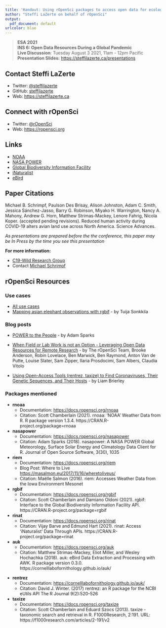 ```yaml
---
title: 'Handout: Using rOpenSci packages to access open data for ecology'
author: "Steffi LaZerte on behalf of rOpenSci"
output:
  pdf_document: default
urlcolor: blue
---
```


> **ESA 2021**    
> **INS 6: Open Data Resources During a Global Pandemic**  
> **Live Discussion**: Tuesday August 3 2021, 11am - 12pm Pacific  
> **Presentation Slides:** <https://steffilazerte.ca/presentations>

## Contact Steffi LaZerte
- Twitter: [\@steffilazerte](https://twitter.com/steffilazerte)
- GitHub: [steffilazerte](https://github.com/steffilazerte)
- Web: <https://steffilazerte.ca>

## Connect with rOpenSci
- Twitter: [\@rOpenSci](https://twitter.com/ropensci)
- Web: <https://ropensci.org>

## Links

- [NOAA](https://www.ncdc.noaa.gov/)
- [NASA POWER](https://power.larc.nasa.gov/)
- [Global Biodiversity Information Facility](https://www.gbif.org/)
- [iNaturalist](https://www.inaturalist.org/)
- [eBird](https://ebird.org/)

## Paper Citations
Michael B. Schrimpf, Paulson Des Brisay, Alison Johnston, Adam C. Smith, 
Jessica Sánchez-Jasso, Barry G. Robinson, Miyako H. Warrington, Nancy A. Mahony,
Andrew G. Horn, Matthew Strimas-Mackey, Lenore Fahrig, Nicola Koper. (accepted pending revisions). Reduced human activity during COVID-19 alters avian land use across North
America. Science Advances.

*As presentations are prepared before the the conference, this paper 
 may be In Press by the time you see this presentation*

**For more information:**

- [C19-Wild Research Group](https://www.c19-wild.org/)
- Contact [Michael Schrimpf](mailto:michael.schrimpf@umanitoba.ca)

## rOpenSci Resources

### Use cases

- [All use cases](https://discuss.ropensci.org/c/usecases/10)
- [Mapping asian elephant observations with rgbif](https://discuss.ropensci.org/t/mapping-asian-elephant-observations-with-rgbif/2524) - by Tuija Sonkkila

### Blog posts

- [POWER to the People](https://ropensci.org/blog/2019/05/14/nasapower/) - by Adam Sparks
    
- [When Field or Lab Work is not an Option - Leveraging Open Data Resources for Remote Research](https://ropensci.org/blog/2020/05/19/covid-19-open-data/) - by The rOpenSci Team, Brooke Anderson, Robin Lovelace, Ben Marwick, 
      Ben Raymond, Anton Van de Putte, Louise Slater, Sam Zipper, 
      Ilaria Prosdocimi, Sam Albers, Claudia Vitolo

- [Using Open-Access Tools (rentrez, taxize) to Find Coronaviruses, Their Genetic Sequences, and Their Hosts](https://ropensci.org/blog/2020/11/10/coronaviruses-and-hosts/) - by Liam Brierley


### Packages mentioned   



- **rnoaa**  
  - Documentation: <https://docs.ropensci.org/rnoaa>
  - Citation: Scott Chamberlain (2021). rnoaa: 'NOAA' Weather Data from R. R package version 1.3.4.
  https://CRAN.R-project.org/package=rnoaa

- **nasapower**
  - Documentation: <https://docs.ropensci.org/nasapower>
  - Citation: Adam Sparks (2018). nasapower: A NASA POWER Global Meteorology, Surface Solar Energy and Climatology Data Client for R. Journal of Open Source Software, 3(30), 1035

- **riem**
  - Documentation: <https://docs.ropensci.org/riem>
  - Blog Post: Where to Live <https://masalmon.eu/2017/11/16/wheretoliveus/>
  - Citation: Maëlle Salmon (2016). riem: Accesses Weather Data from the Iowa Environment Mesonet

- **rgbif**
  - Documentation: <https://docs.ropensci.org/rgbif>
  - Citation: Scott Chamberlain and Damiano Oldoni (2021). rgbif: Interface to the Global Biodiversity Information Facility API. https://CRAN.R-project.org/package=rgbif

- **rinat**
  - Documentation: <https://docs.ropensci.org/rinat>
  - Citation: Vijay Barve and Edmund Hart (2021). rinat: Access 'iNaturalist' Data Through APIs. https://CRAN.R-project.org/package=rinat

- **auk**
  - Documentation: <https://docs.ropensci.org/auk>
  - Citation: Matthew Strimas-Mackey, Eliot Miller, and Wesley Hochachka (2018). auk: eBird Data Extraction and Processing with AWK. R package version 0.3.0. https://cornelllabofornithology.github.io/auk/

\newpage

- **rentrez**
  - Documentation: <https://cornelllabofornithology.github.io/auk/>
  - Citation: David J. Winter. (2017) rentrez: an R package for the NCBI eUtils API The R Journal 9(2):520-526

- **taxize**
  - Documentation: <https://docs.ropensci.org/taxize>
  - Citation: Scott Chamberlain and Eduard Szocs (2013). taxize - taxonomic search and retrieval in R. F1000Research, 2:191. URL: https://f1000research.com/articles/2-191/v2
